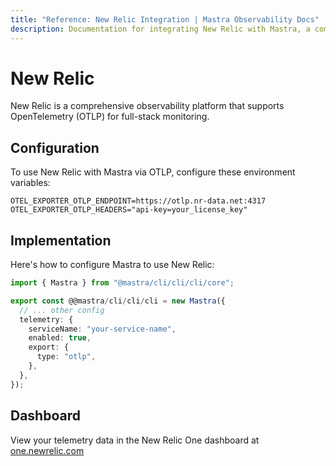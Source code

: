 ```yaml
---
title: "Reference: New Relic Integration | Mastra Observability Docs"
description: Documentation for integrating New Relic with Mastra, a comprehensive observability platform supporting OpenTelemetry for full-stack monitoring.
---
```


# New Relic

New Relic is a comprehensive observability platform that supports OpenTelemetry (OTLP) for full-stack monitoring.

## Configuration

To use New Relic with Mastra via OTLP, configure these environment variables:

```env
OTEL_EXPORTER_OTLP_ENDPOINT=https://otlp.nr-data.net:4317
OTEL_EXPORTER_OTLP_HEADERS="api-key=your_license_key"
```

## Implementation

Here's how to configure Mastra to use New Relic:

```typescript
import { Mastra } from "@mastra/cli/cli/cli/core";

export const @@mastra/cli/cli/cli = new Mastra({
  // ... other config
  telemetry: {
    serviceName: "your-service-name",
    enabled: true,
    export: {
      type: "otlp",
    },
  },
});
```

## Dashboard

View your telemetry data in the New Relic One dashboard at [one.newrelic.com](https://one.newrelic.com)
